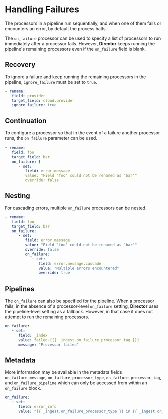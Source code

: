 # Handling Failures

The processors in a pipeline run sequentially, and when one of them fails or encounters an error, by default the process halts.

The `on_failure` processor can be used to specify a list of processors to run immediately after a processor fails. However, **Director** keeps running the pipeline's remaining processors even if the `on_failure` field is blank.

## Recovery

To ignore a failure and keep running the remaining processors in the pipeline, `ignore_failure` must be set to `true`.

```yaml
- rename:
   field: provider
   target_field: cloud.provider
   ignore_failure: true
```

## Continuation

To configure a processor so that in the event of a failure another processor runs, the `on_failure` parameter can be used.

```yaml
- rename:
   field: foo
   target_field: bar
   on_failure: [
      - set:
         field: error.message
         value: "Field 'foo' could not be renamed as 'bar'"
         override: false
```

## Nesting

For cascading errors, multiple `on_failure` processors can be nested.

```yaml
- rename:
   field: foo
   target_field: bar
   on_failure:
      - set:
         field: error.message
         value: "Field 'foo' could not be renamed as 'bar'"
         override: false
         on_failure:
            - set:
               field: error.message.cascade
               value: "Multiple errors encountered"
               override: true
```

## Pipelines

The `on_failure` can also be specified for the pipeline. When a processor fails, in the absence of a processor-level `on_failure` setting, **Director** uses the pipeline-level setting as a fallback. However, in that case it does not attempt to run the remaining processors.

```yaml
on_failure:
   - set:
      field: _index
      value: failed-{{{ _ingest.on_failure_processor_tag }}}
      message: "Processor failed"
```

## Metadata

More information may be available in the metadata fields `on_failure_message`, `on_failure_processor_type`, `on_failure_processor_tag`, and `on_failure_pipeline` which can only be accessed from within an `on_failure` block.

```yaml
on_failure:
   - set:
      field: error_info
      value: "{{ _ingest.on_failure_processor_type }} in {{ _ingest.on_failure_pipeline }} failed; error message: {{ _ingest.on_failure_message }}"
```
